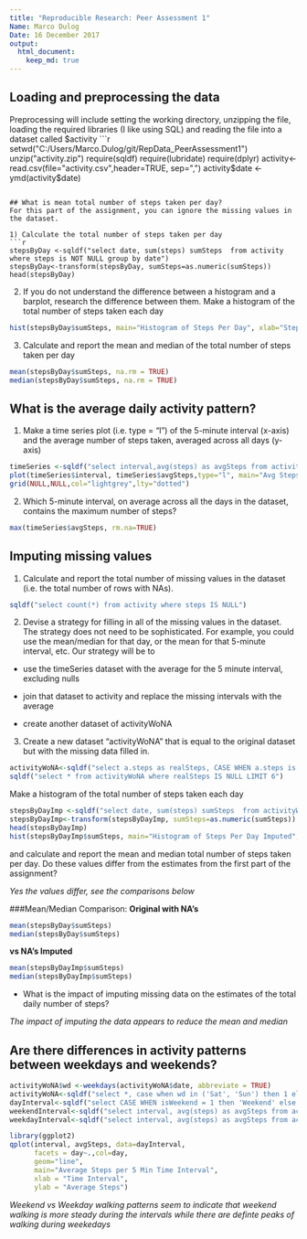 ```yaml
---
title: "Reproducible Research: Peer Assessment 1"
Name: Marco Dulog
Date: 16 December 2017
output: 
  html_document:
    keep_md: true
--- 
```



## Loading and preprocessing the data
Preprocessing will include setting the working directory, unzipping the file, loading the required libraries (I like using SQL) and reading the file into a dataset called $activity
```r
setwd("C:/Users/Marco.Dulog/git/RepData_PeerAssessment1")
unzip("activity.zip")
require(sqldf)
require(lubridate)
require(dplyr)
activity<-read.csv(file="activity.csv",header=TRUE, sep=",")
activity$date <- ymd(activity$date)
```

## What is mean total number of steps taken per day?
For this part of the assignment, you can ignore the missing values in the dataset.

1) Calculate the total number of steps taken per day
```r
stepsByDay <-sqldf("select date, sum(steps) sumSteps  from activity where steps is NOT NULL group by date")
stepsByDay<-transform(stepsByDay, sumSteps=as.numeric(sumSteps))
head(stepsByDay)
```

2) If you do not understand the difference between a histogram and a barplot, research the difference between them. Make a histogram of the total number of steps taken each day
```r
hist(stepsByDay$sumSteps, main="Histogram of Steps Per Day", xlab="Steps Per Day", col="blue", breaks=25)
```


3) Calculate and report the mean and median of the total number of steps taken per day
```r
mean(stepsByDay$sumSteps, na.rm = TRUE)
median(stepsByDay$sumSteps, na.rm = TRUE)
```



## What is the average daily activity pattern?
1) Make a time series plot (i.e. type = "l") of the 5-minute interval (x-axis) and the average number of steps taken, averaged across all days (y-axis)
```r
timeSeries <-sqldf("select interval,avg(steps) as avgSteps from activity where steps is not NULL group by interval")
plot(timeSeries$interval, timeSeries$avgSteps,type="l", main="Avg Steps Per 5 Min Time Interval", xlab="Time Interval", ylab="Avg Steps")
grid(NULL,NULL,col="lightgrey",lty="dotted")
```

2) Which 5-minute interval, on average across all the days in the dataset, contains the maximum number of steps?
```r
max(timeSeries$avgSteps, rm.na=TRUE)
```
## Imputing missing values
1) Calculate and report the total number of missing values in the dataset (i.e. the total number of rows with NAs).
```r
sqldf("select count(*) from activity where steps IS NULL")
```
2) Devise a strategy for filling in all of the missing values in the dataset. The strategy does not need to be sophisticated. For example, you could use the mean/median for that day, or the mean for that 5-minute interval, etc.  Our strategy will be to 

* use the timeSeries dataset with the average for the 5 minute interval, excluding nulls 

* join that dataset to activity and replace the missing intervals with the average 

* create another dataset of activityWoNA 

3) Create a new dataset "activityWoNA" that is equal to the original dataset but with the missing data filled in.

```r
activityWoNA<-sqldf("select a.steps as realSteps, CASE WHEN a.steps is NULL THEN CAST(ts.avgSteps as Integer) ELSE a.steps END as steps, a.date, a.interval from activity a inner join timeSeries ts ON a.interval = ts.interval")
sqldf("select * from activityWoNA where realSteps IS NULL LIMIT 6")
```

Make a histogram of the total number of steps taken each day 
```r
stepsByDayImp <-sqldf("select date, sum(steps) sumSteps  from activityWoNA group by date")
stepsByDayImp<-transform(stepsByDayImp, sumSteps=as.numeric(sumSteps))
head(stepsByDayImp)
hist(stepsByDayImp$sumSteps, main="Histogram of Steps Per Day Imputed", xlab="Steps Per Day", col="orange", breaks=25)


```

and calculate and report the mean and median total number of steps taken per day. 
Do these values differ from the estimates from the first part of the assignment? 

*Yes the values differ, see the comparisons below*

###Mean/Median Comparison: 
**Original with NA's**
```r
mean(stepsByDay$sumSteps)
median(stepsByDay$sumSteps)
``` 
**vs NA's Imputed**
```r
mean(stepsByDayImp$sumSteps)
median(stepsByDayImp$sumSteps)
```


* What is the impact of imputing missing data on the estimates of the total daily number of steps? 

*The impact of imputing the data appears to reduce the mean and median*

## Are there differences in activity patterns between weekdays and weekends?
```r
activityWoNA$wd <-weekdays(activityWoNA$date, abbreviate = TRUE)
activityWoNA<-sqldf("select *, case when wd in ('Sat', 'Sun') then 1 else 0 end as isWeekend from activityWoNA")
dayInterval<-sqldf("select CASE WHEN isWeekend = 1 then 'Weekend' else 'Weekday' end as day, interval, avg(steps) as avgSteps from activityWoNA group by CASE WHEN isWeekend = 1 then 'Weekend' else 'Weekday' end, interval")
weekendInterval<-sqldf("select interval, avg(steps) as avgSteps from activityWoNA where isWeekend=1 group by interval")
weekdayInterval<-sqldf("select interval, avg(steps) as avgSteps from activityWoNA where isWeekend = 0 group by interval")

library(ggplot2)
qplot(interval, avgSteps, data=dayInterval,
      facets = day~.,col=day,
      geom="line",
      main="Average Steps per 5 Min Time Interval",
      xlab = "Time Interval",
      ylab = "Average Steps")


```


*Weekend vs Weekday walking patterns seem to indicate that weekend walking is more steady during the intervals while there are definte peaks of walking during weekedays*



